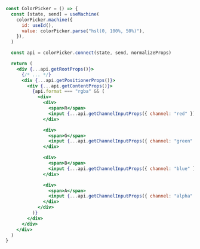 ```jsx {16-38}
const ColorPicker = () => {
  const [state, send] = useMachine(
    colorPicker.machine({
      id: useId(),
      value: colorPicker.parse("hsl(0, 100%, 50%)"),
    }),
  )

  const api = colorPicker.connect(state, send, normalizeProps)

  return (
    <div {...api.getRootProps()}>
      {/* ... */}
      <div {...api.getPositionerProps()}>
        <div {...api.getContentProps()}>
          {api.format === "rgba" && (
            <div>
              <div>
                <span>R</span>
                <input {...api.getChannelInputProps({ channel: "red" })} />
              </div>

              <div>
                <span>G</span>
                <input {...api.getChannelInputProps({ channel: "green" })} />
              </div>

              <div>
                <span>B</span>
                <input {...api.getChannelInputProps({ channel: "blue" })} />
              </div>

              <div>
                <span>A</span>
                <input {...api.getChannelInputProps({ channel: "alpha" })} />
              </div>
            </div>
          )}
        </div>
      </div>
    </div>
  )
}
```
